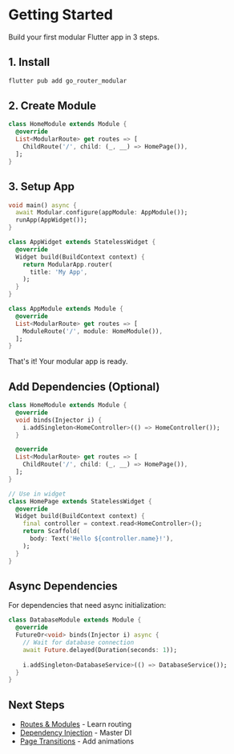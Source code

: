 # Getting Started

Build your first modular Flutter app in 3 steps.

## 1. Install

```bash
flutter pub add go_router_modular
```

## 2. Create Module

```dart
class HomeModule extends Module {
  @override
  List<ModularRoute> get routes => [
    ChildRoute('/', child: (_, __) => HomePage()),
  ];
}
```

## 3. Setup App

```dart
void main() async {
  await Modular.configure(appModule: AppModule());
  runApp(AppWidget());
}

class AppWidget extends StatelessWidget {
  @override
  Widget build(BuildContext context) {
    return ModularApp.router(
      title: 'My App',
    );
  }
}

class AppModule extends Module {
  @override
  List<ModularRoute> get routes => [
    ModuleRoute('/', module: HomeModule()),
  ];
}
```

That's it! Your modular app is ready.

## Add Dependencies (Optional)

```dart
class HomeModule extends Module {
  @override
  void binds(Injector i) {
    i.addSingleton<HomeController>(() => HomeController());
  }

  @override
  List<ModularRoute> get routes => [
    ChildRoute('/', child: (_, __) => HomePage()),
  ];
}

// Use in widget
class HomePage extends StatelessWidget {
  @override
  Widget build(BuildContext context) {
    final controller = context.read<HomeController>();
    return Scaffold(
      body: Text('Hello ${controller.name}!'),
    );
  }
}
```

## Async Dependencies

For dependencies that need async initialization:

```dart
class DatabaseModule extends Module {
  @override
  FutureOr<void> binds(Injector i) async {
    // Wait for database connection
    await Future.delayed(Duration(seconds: 1));
    
    i.addSingleton<DatabaseService>(() => DatabaseService());
  }
}
```

## Next Steps

- [Routes & Modules](/routes/routes-system) - Learn routing
- [Dependency Injection](/dependency-injection) - Master DI
- [Page Transitions](/routes/transitions) - Add animations